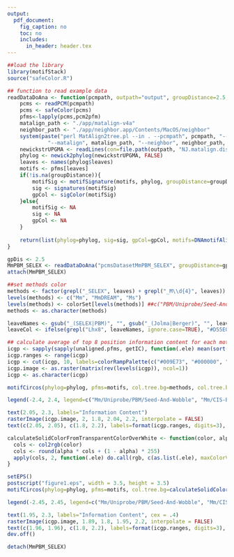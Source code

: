 ```yaml
---
output:
  pdf_document:
    fig_caption: no
    toc: no
    includes:
      in_header: header.tex
---
```



```r
##load the library
library(motifStack)
source("safeColor.R")

## function to read example data
readDataDoAna <- function(pcmpath, outpath="output", groupDistance=2.5, trim=0.2){
    pcms <- readPCM(pcmpath)
    pcms <- safeColor(pcms)
    pfms<-lapply(pcms,pcm2pfm)
    matalign_path <- "./app/matalign-v4a"
    neighbor_path <- "./app/neighbor.app/Contents/MacOS/neighbor"
    system(paste("perl MatAlign2tree.pl --in . --pcmpath", pcmpath, "--out", outpath,
             "--matalign", matalign_path, "--neighbor", neighbor_path, "--tree","UPGMA"))
    newickstrUPGMA <- readLines(con=file.path(outpath, "NJ.matalign.distMX.nwk"))
    phylog <- newick2phylog(newickstrUPGMA, FALSE)
    leaves <- names(phylog$leaves)
    motifs <- pfms[leaves]
    if(!is.na(groupDistance)){
        motifSig <- motifSignature(motifs, phylog, groupDistance=groupDistance, min.freq=1, trim=trim)
        sig <- signatures(motifSig)
        gpCol <- sigColor(motifSig)
    }else{
        motifSig <- NA
        sig <- NA
        gpCol <- NA
    }
    
    return(list(phylog=phylog, sig=sig, gpCol=gpCol, motifs=DNAmotifAlignment(motifs), leaves=leaves, unaligned.pfms=motifs))
}

```

```r
gpDis <- 2.5
MmPBM_SELEX <- readDataDoAna("pcmsDatasetMmPBM_SELEX", groupDistance=gpDis)
attach(MmPBM_SELEX)

##set methods color
methods <- factor(grepl("_SELEX", leaves) + grepl("_M\\d{4}", leaves))
levels(methods) <- c("Mm", "MmDREAM", "Ms")
levels(methods) <- colorSet[levels(methods)] ##c("PBM/Uniprobe/Seed-And-Wobble", "PBM/CIS-BP/DREAM5", "SELEX/CIS-BP")
methods <- as.character(methods)

leaveNames <- gsub("_(SELEX|PBM)", "", gsub("_(Jolma|Berger)", "", leaves))
leaveCol <- ifelse(grepl("Lhx8", leaveNames, ignore.case=TRUE), "#D55E00", "#000000")

## calculate average of top 8 position information content for each motif
icgp <- sapply(sapply(unaligned.pfms, getIC), function(.ele) mean(sort(.ele, decreasing=TRUE)[1:min(8, length(.ele))]))
icgp.ranges <- range(icgp)
icgp <- cut(icgp, 10, labels=colorRampPalette(c("#009E73", "#000000", "#D55E00"))(10))
icgp.image <- as.raster(matrix(rev(levels(icgp)), ncol=1))
icgp <- as.character(icgp)

motifCircos(phylog=phylog, pfms=motifs, col.tree.bg=methods, col.tree.bg.alpha=.3, r.rings=c(.1, .1), col.rings=list(icgp, rep("white", length(icgp))), col.inner.label.circle=gpCol, inner.label.circle.width=0.05, labels.leaves=leaveNames, col.leaves=leaveCol, cleaves=.1, r.tree=1, r.leaves=.5, clabel.leaves=.9, motifScale="logarithmic", angle=358, groupDistance=gpDis, plotIndex=TRUE,groupDistanceLineCol='#D55E00')

legend(-2.4, 2.4, legend=c("Mm/Uniprobe/PBM/Seed-And-Wobble", "Mm/CIS-BP/PBM/DREAM5", "Mm/CIS-BP/SELEX"), fill=highlightCol(colorSet[c("Mm", "MmDREAM", "Ms")], .3), border="white", lty=NULL, bty = "n")

text(2.05, 2.3, labels="Information Content")
rasterImage(icgp.image, 2, 1.8, 2.04, 2.2, interpolate = FALSE)
text(c(2.05, 2.05), c(1.8, 2.2), labels=format(icgp.ranges, digits=3), adj=0)
```

```r
calculateSolidColorFromTransparentColorOverWhite <- function(color, alpha){
  cols <- col2rgb(color)
  cols <- round(alpha * cols + (1 - alpha) * 255)
  apply(cols, 2, function(.ele) do.call(rgb, c(as.list(.ele), maxColorValue=255)))
}

setEPS()
postscript("figure1.eps", width = 3.5, height = 3.5)
motifCircos(phylog=phylog, pfms=motifs, col.tree.bg=calculateSolidColorFromTransparentColorOverWhite(methods, .3), col.tree.bg.alpha=1, r.rings=c(.1, .1), col.rings=list(icgp, rep("white", length(icgp))), col.inner.label.circle=gpCol, inner.label.circle.width=0.05, labels.leaves=leaveNames, col.leaves=leaveCol, cleaves=.02, r.tree=1, r.leaves=.65, clabel.leaves=.4, motifScale="logarithmic", angle=358, groupDistance=gpDis, plotIndex=TRUE, IndexCex=.4, groupDistanceLineCol='#D55E00')

legend(-2.45, 2.45, legend=c("Mm/Uniprobe/PBM/Seed-And-Wobble", "Mm/CIS-BP/PBM/DREAM5", "Mm/CIS-BP/SELEX"), fill=calculateSolidColorFromTransparentColorOverWhite(colorSet[c("Mm", "MmDREAM", "Ms")], .3), border="white", lty=NULL, bty = "n", cex = .4, y.intersp = .45)

text(1.95, 2.3, labels="Information Content", cex = .4)
rasterImage(icgp.image, 1.89, 1.8, 1.95, 2.2, interpolate = FALSE)
text(c(1.96, 1.96), c(1.8, 2.2), labels=format(icgp.ranges, digits=3), adj=0, cex = .4)
dev.off()

detach(MmPBM_SELEX)
```
